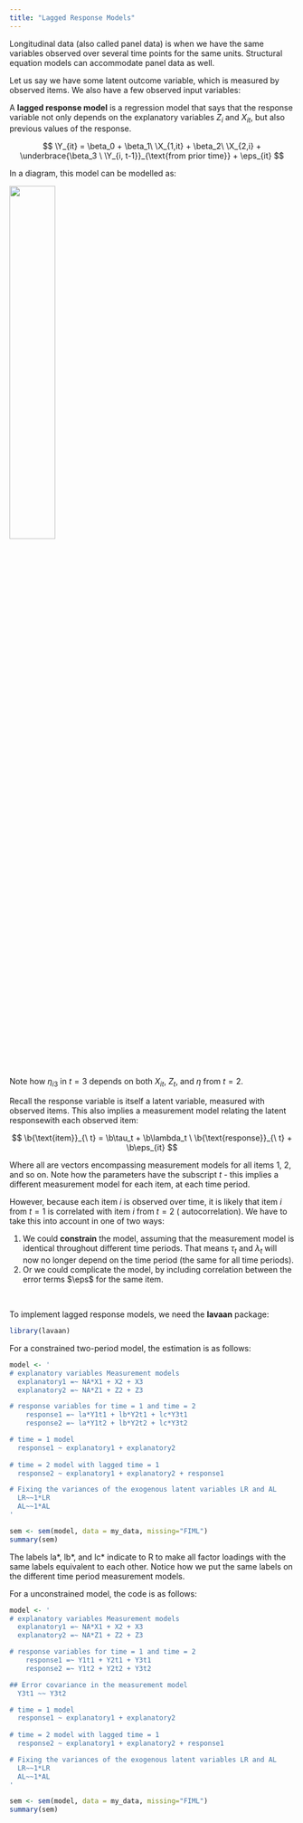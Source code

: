 ```yaml
---
title: "Lagged Response Models"
---
```


Longitudinal data (also called panel data) is when we have the same variables observed over several time points for the same units. Structural equation models can accommodate panel data as well.

Let us say we have some latent outcome variable, which is measured by observed items. We also have a few observed input variables:

A **lagged response model** is a regression model that says that the response variable not only depends on the explanatory variables $Z_i$ and $X_{it}$, but also previous values of the response.

$$
\Y_{it} = \beta_0 + \beta_1\ \X_{1,it} + \beta_2\ \X_{2,i} + \underbrace{\beta_3 \ \Y_{i, t-1}}_{\text{from prior time}} + \eps_{it}
$$

In a diagram, this model can be modelled as:

![](images/clipboard-3334687245.png){fig-align="center" width="40%"}

::: small
Note how $\eta_{i3}$ in $t=3$ depends on both $X_{it}$, $Z_t$, and $\eta$ from $t=2$.
:::

Recall the response variable is itself a latent variable, measured with observed items. This also implies a measurement model relating the latent responsewith each observed item:

$$
\b{\text{item}}_{\ t} = \b\tau_t + \b\lambda_t \ \b{\text{response}}_{\ t} + \b\eps_{it}
$$

::: small
Where all are vectors encompassing measurement models for all items 1, 2, and so on. Note how the parameters have the subscript $t$ - this implies a different measurement model for each item, at each time period.
:::

However, because each item $i$ is observed over time, it is likely that item $i$ from $t=1$ is correlated with item $i$ from $t=2$ ( autocorrelation). We have to take this into account in one of two ways:

1.  We could **constrain** the model, assuming that the measurement model is identical throughout different time periods. That means $\tau_t$ and $\lambda_t$ will now no longer depend on the time period (the same for all time periods).
2.  Or we could complicate the model, by including correlation between the error terms $\eps$ for the same item.

<br />

To implement lagged response models, we need the **lavaan** package:

```r
library(lavaan)
```

For a constrained two-period model, the estimation is as follows:

```r
model <- '
# explanatory variables Measurement models 
  explanatory1 =~ NA*X1 + X2 + X3
  explanatory2 =~ NA*Z1 + Z2 + Z3

# response variables for time = 1 and time = 2
	response1 =~ la*Y1t1 + lb*Y2t1 + lc*Y3t1
	response2 =~ la*Y1t2 + lb*Y2t2 + lc*Y3t2

# time = 1 model
  response1 ~ explanatory1 + explanatory2
  
# time = 2 model with lagged time = 1
  response2 ~ explanatory1 + explanatory2 + response1

# Fixing the variances of the exogenous latent variables LR and AL  
  LR~~1*LR
  AL~~1*AL
'

sem <- sem(model, data = my_data, missing="FIML")
summary(sem)
```

::: small
The labels la\*, lb\*, and lc\* indicate to R to make all factor loadings with the same labels equivalent to each other. Notice how we put the same labels on the different time period measurement models.
:::

For a unconstrained model, the code is as follows:

```r
model <- '
# explanatory variables Measurement models 
  explanatory1 =~ NA*X1 + X2 + X3
  explanatory2 =~ NA*Z1 + Z2 + Z3

# response variables for time = 1 and time = 2
	response1 =~ Y1t1 + Y2t1 + Y3t1
	response2 =~ Y1t2 + Y2t2 + Y3t2

## Error covariance in the measurement model
  Y3t1 ~~ Y3t2

# time = 1 model
  response1 ~ explanatory1 + explanatory2
  
# time = 2 model with lagged time = 1
  response2 ~ explanatory1 + explanatory2 + response1

# Fixing the variances of the exogenous latent variables LR and AL  
  LR~~1*LR
  AL~~1*AL
'

sem <- sem(model, data = my_data, missing="FIML")
summary(sem)
```
